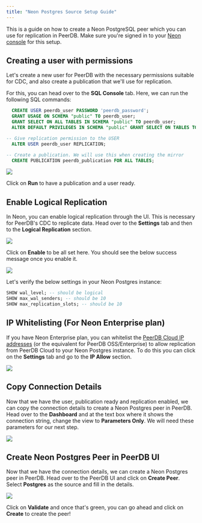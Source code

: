 ```yaml
---
title: "Neon Postgres Source Setup Guide"
---
```


This is a guide on how to create a Neon PostgreSQL peer which you can use for replication in PeerDB.
Make sure you're signed in to your [Neon console](https://console.neon.tech/app/projects) for this setup.

## Creating a user with permissions

Let's create a new user for PeerDB with the necessary permissions suitable for CDC,
and also create a publication that we'll use for replication.

For this, you can head over to the **SQL Console** tab.
Here, we can run the following SQL commands:
```sql
  CREATE USER peerdb_user PASSWORD 'peerdb_password';
  GRANT USAGE ON SCHEMA "public" TO peerdb_user;
  GRANT SELECT ON ALL TABLES IN SCHEMA "public" TO peerdb_user;
  ALTER DEFAULT PRIVILEGES IN SCHEMA "public" GRANT SELECT ON TABLES TO peerdb_user;

-- Give replication permission to the USER
  ALTER USER peerdb_user REPLICATION;

-- Create a publication. We will use this when creating the mirror
  CREATE PUBLICATION peerdb_publication FOR ALL TABLES;
```

<Frame caption="User and publication commands">
<img src="/images/neon-setup/neon-commands.png" />
</Frame>

Click on **Run** to have a publication and a user ready.

## Enable Logical Replication
In Neon, you can enable logical replication through the UI. This is necessary for PeerDB's CDC to replicate data.
Head over to the **Settings** tab and then to the **Logical Replication** section.

<Frame caption="Enable logical replication">
<img src="/images/neon-setup/neon-enable-replication.png" />
</Frame>

Click on **Enable** to be all set here. You should see the below success message once you enable it.

<Frame caption="Logical replication enabled">
<img src="/images/neon-setup/neon-enabled-replication.png" />
</Frame>

Let's verify the below settings in your Neon Postgres instance:
```sql
SHOW wal_level; -- should be logical
SHOW max_wal_senders; -- should be 10
SHOW max_replication_slots; -- should be 10
```

## IP Whitelisting (For Neon Enterprise plan)
If you have Neon Enterprise plan, you can whitelist the [PeerDB Cloud IP addresses](/peerdb-cloud/ip-table) (or the equivalent for PeerDB OSS/Enterprise) to allow replication from PeerDB Cloud to your Neon Postgres instance.
To do this you can click on the **Settings** tab and go to the **IP Allow** section.
<Frame caption="Allow IPs screen">
<img src="/images/neon-setup/neon-ip-allow.png" />
</Frame>


## Copy Connection Details
Now that we have the user, publication ready and replication enabled, we can copy the connection details to create a Neon Postgres peer in PeerDB.
Head over to the **Dashboard** and at the text box where it shows the connection string,
change the view to **Parameters Only**. We will need these parameters for our next step.

<Frame caption="Allow IPs screen">
<img src="/images/neon-setup/neon-conn-details.png" />
</Frame>

## Create Neon Postgres Peer in PeerDB UI
Now that we have the connection details, we can create a Neon Postgres peer in PeerDB.
Head over to the PeerDB UI and click on **Create Peer**. Select **Postgres** as the source and fill in the details.

<Frame caption="Create the Postgres peer">
<img src="/images/neon-setup/neon-create-peer.png" />
</Frame>

Click on **Validate** and once that's green, you can go ahead and click on **Create** to create the peer!
